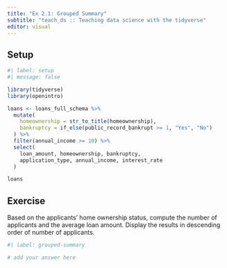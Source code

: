 ```yaml
---
title: "Ex 2.1: Grouped Summary"
subtitle: "teach_ds :: Teaching data science with the tidyverse"
editor: visual
---
```


## Setup

```r
#| label: setup
#| message: false

library(tidyverse)
library(openintro)

loans <- loans_full_schema %>%
  mutate(
    homeownership = str_to_title(homeownership), 
    bankruptcy = if_else(public_record_bankrupt >= 1, "Yes", "No")
  ) %>%
  filter(annual_income >= 10) %>%
  select(
    loan_amount, homeownership, bankruptcy,
    application_type, annual_income, interest_rate
  )

loans
```

## Exercise

Based on the applicants' home ownership status, compute the number of applicants and the average loan amount.
Display the results in descending order of number of applicants.

```r
#| label: grouped-summary

# add your answer here
```
